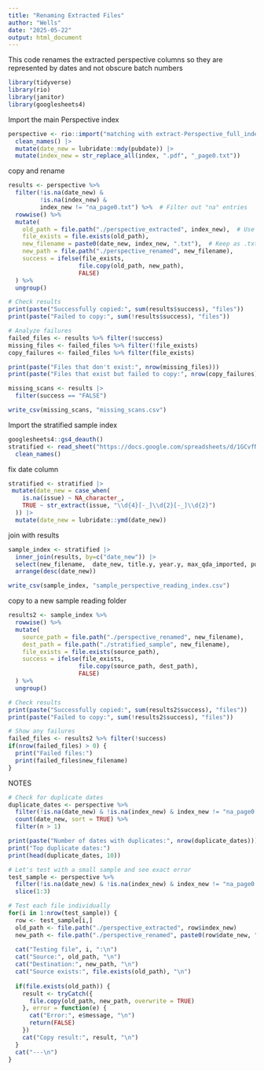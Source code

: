 ```yaml
---
title: "Renaming Extracted Files"
author: "Wells"
date: "2025-05-22"
output: html_document
---
```

This code renames the extracted perspective columns so they are represented by dates and not obscure batch numbers

```r
library(tidyverse)
library(rio)
library(janitor)
library(googlesheets4)
```
Import the main Perspective index
```r
perspective <- rio::import("matching with extract-Perspective_full_index_1967_1937.xls") |> 
  clean_names() |> 
  mutate(date_new = lubridate::mdy(pubdate)) |> 
  mutate(index_new = str_replace_all(index, ".pdf", "_page0.txt"))
```


copy and rename
```r
results <- perspective %>%
  filter(!is.na(date_new) & 
         !is.na(index_new) & 
         index_new != "na_page0.txt") %>%  # Filter out "na" entries
  rowwise() %>%
  mutate(
    old_path = file.path("./perspective_extracted", index_new),  # Use index_new instead of index
    file_exists = file.exists(old_path),
    new_filename = paste0(date_new, index_new, ".txt"),  # Keep as .txt since originals are .txt
    new_path = file.path("./perspective_renamed", new_filename),
    success = ifelse(file_exists, 
                    file.copy(old_path, new_path), 
                    FALSE)
  ) %>%
  ungroup()

# Check results
print(paste("Successfully copied:", sum(results$success), "files"))
print(paste("Failed to copy:", sum(!results$success), "files"))

# Analyze failures
failed_files <- results %>% filter(!success)
missing_files <- failed_files %>% filter(!file_exists)
copy_failures <- failed_files %>% filter(file_exists)

print(paste("Files that don't exist:", nrow(missing_files)))
print(paste("Files that exist but failed to copy:", nrow(copy_failures)))

```
```r
missing_scans <- results |> 
  filter(success == "FALSE")

write_csv(missing_scans, "missing_scans.csv")
```


Import the stratified sample index
```r
googlesheets4::gs4_deauth()
stratified <- read_sheet("https://docs.google.com/spreadsheets/d/1GCvfNHgEN_TP1KA6YdpBf-Bp0YdwGOeG8x9uSzjHvGI/edit?gid=1734194128#gid=1734194128") |> 
  clean_names()
```
fix date column
```r
stratified <- stratified |> 
 mutate(date_new = case_when(
    is.na(issue) ~ NA_character_,
    TRUE ~ str_extract(issue, "\\d{4}[-_]\\d{2}[-_]\\d{2}")
  )) |> 
  mutate(date_new = lubridate::ymd(date_new))
```

join with results

```r

sample_index <- stratified |> 
  inner_join(results, by=c("date_new")) |> 
  select(new_filename,  date_new, title.y, year.y, max_qda_imported, pubdate,abstract,index) |> 
  arrange(desc(date_new))

write_csv(sample_index, "sample_perspective_reading_index.csv")

```


copy to a new sample reading folder
```r
results2 <- sample_index %>%
  rowwise() %>%
  mutate(
    source_path = file.path("./perspective_renamed", new_filename),
    dest_path = file.path("./stratified_sample", new_filename),
    file_exists = file.exists(source_path),
    success = ifelse(file_exists, 
                    file.copy(source_path, dest_path), 
                    FALSE)
  ) %>%
  ungroup()

# Check results
print(paste("Successfully copied:", sum(results2$success), "files"))
print(paste("Failed to copy:", sum(!results2$success), "files"))

# Show any failures
failed_files <- results2 %>% filter(!success)
if(nrow(failed_files) > 0) {
  print("Failed files:")
  print(failed_files$new_filename)
}

```



NOTES



```r
# Check for duplicate dates
duplicate_dates <- perspective %>%
  filter(!is.na(date_new) & !is.na(index_new) & index_new != "na_page0.txt") %>%
  count(date_new, sort = TRUE) %>%
  filter(n > 1)

print(paste("Number of dates with duplicates:", nrow(duplicate_dates)))
print("Top duplicate dates:")
print(head(duplicate_dates, 10))

# Let's test with a small sample and see exact error
test_sample <- perspective %>%
  filter(!is.na(date_new) & !is.na(index_new) & index_new != "na_page0.txt") %>%
  slice(1:3)

# Test each file individually
for(i in 1:nrow(test_sample)) {
  row <- test_sample[i,]
  old_path <- file.path("./perspective_extracted", row$index_new)
  new_path <- file.path("./perspective_renamed", paste0(row$date_new, ".txt"))
  
  cat("Testing file", i, ":\n")
  cat("Source:", old_path, "\n")
  cat("Destination:", new_path, "\n")
  cat("Source exists:", file.exists(old_path), "\n")
  
  if(file.exists(old_path)) {
    result <- tryCatch({
      file.copy(old_path, new_path, overwrite = TRUE)
    }, error = function(e) {
      cat("Error:", e$message, "\n")
      return(FALSE)
    })
    cat("Copy result:", result, "\n")
  }
  cat("---\n")
}
```

